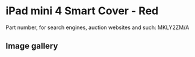 
# iPad mini 4 Smart Cover - Red

Part number, for search engines, auction websites and such: MKLY2ZM/A

## Image gallery

<div style={{ width: "768px" }}>
  <GalleryComponent
    images={[
      {
        original: "/everysource/MKLY2.webp",
        thumbnail: "/everypreview/MKLY2.webp",
      },
      {
        original: "/everysource/MKLY2_AV1_GOLD.webp",
        thumbnail: "/everypreview/MKLY2_AV1_GOLD.webp",
      },
      {
        original: "/everysource/MKLY2_AV1_SILVER.webp",
        thumbnail: "/everypreview/MKLY2_AV1_SILVER.webp",
      },
      {
        original: "/everysource/MKLY2_AV1_SPACE_GRAY.webp",
        thumbnail: "/everypreview/MKLY2_AV1_SPACE_GRAY.webp",
      },
      {
        original: "/everysource/MKLY2_AV2.webp",
        thumbnail: "/everypreview/MKLY2_AV2.webp",
      },
      {
        original: "/everysource/MKLY2_AV3.webp",
        thumbnail: "/everypreview/MKLY2_AV3.webp",
      }
    ]}
  />
</div>